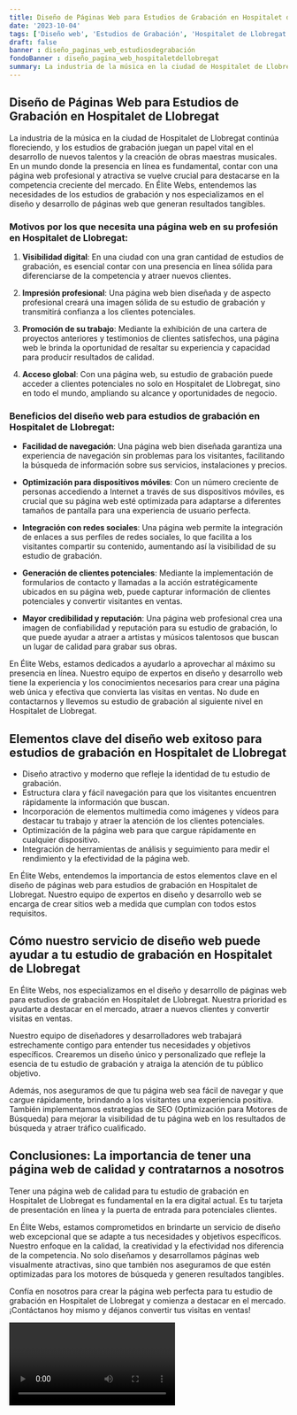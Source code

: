 ```yaml
---
title: Diseño de Páginas Web para Estudios de Grabación en Hospitalet de Llobregat
date: '2023-10-04'
tags: ['Diseño web', 'Estudios de Grabación', 'Hospitalet de Llobregat']
draft: false
banner : diseño_paginas_web_estudiosdegrabación
fondoBanner : diseño_pagina_web_hospitaletdellobregat
summary: La industria de la música en la ciudad de Hospitalet de Llobregat continúa floreciendo, y los estudios de grabación juegan un papel vital en el desarrollo de nuevos talentos y la creación de obras maestras musicales. En un mundo donde la presencia en línea es fundamental, contar con una página web profesional y atractiva se vuelve crucial para destacarse en la competencia creciente del mercado. En Élite Webs, entendemos las necesidades de los estudios de grabación y nos especializamos en el diseño y desarrollo de páginas web que generan resultados tangibles.
---
```


## Diseño de Páginas Web para Estudios de Grabación en Hospitalet de Llobregat

La industria de la música en la ciudad de Hospitalet de Llobregat continúa floreciendo, y los estudios de grabación juegan un papel vital en el desarrollo de nuevos talentos y la creación de obras maestras musicales. En un mundo donde la presencia en línea es fundamental, contar con una página web profesional y atractiva se vuelve crucial para destacarse en la competencia creciente del mercado. En Élite Webs, entendemos las necesidades de los estudios de grabación y nos especializamos en el diseño y desarrollo de páginas web que generan resultados tangibles.

### Motivos por los que necesita una página web en su profesión en Hospitalet de Llobregat:

1. **Visibilidad digital**: En una ciudad con una gran cantidad de estudios de grabación, es esencial contar con una presencia en línea sólida para diferenciarse de la competencia y atraer nuevos clientes.

2. **Impresión profesional**: Una página web bien diseñada y de aspecto profesional creará una imagen sólida de su estudio de grabación y transmitirá confianza a los clientes potenciales.

3. **Promoción de su trabajo**: Mediante la exhibición de una cartera de proyectos anteriores y testimonios de clientes satisfechos, una página web le brinda la oportunidad de resaltar su experiencia y capacidad para producir resultados de calidad.

4. **Acceso global**: Con una página web, su estudio de grabación puede acceder a clientes potenciales no solo en Hospitalet de Llobregat, sino en todo el mundo, ampliando su alcance y oportunidades de negocio.

### Beneficios del diseño web para estudios de grabación en Hospitalet de Llobregat:

- **Facilidad de navegación**: Una página web bien diseñada garantiza una experiencia de navegación sin problemas para los visitantes, facilitando la búsqueda de información sobre sus servicios, instalaciones y precios.

- **Optimización para dispositivos móviles**: Con un número creciente de personas accediendo a Internet a través de sus dispositivos móviles, es crucial que su página web esté optimizada para adaptarse a diferentes tamaños de pantalla para una experiencia de usuario perfecta.

- **Integración con redes sociales**: Una página web permite la integración de enlaces a sus perfiles de redes sociales, lo que facilita a los visitantes compartir su contenido, aumentando así la visibilidad de su estudio de grabación.

- **Generación de clientes potenciales**: Mediante la implementación de formularios de contacto y llamadas a la acción estratégicamente ubicados en su página web, puede capturar información de clientes potenciales y convertir visitantes en ventas.

- **Mayor credibilidad y reputación**: Una página web profesional crea una imagen de confiabilidad y reputación para su estudio de grabación, lo que puede ayudar a atraer a artistas y músicos talentosos que buscan un lugar de calidad para grabar sus obras.

En Élite Webs, estamos dedicados a ayudarlo a aprovechar al máximo su presencia en línea. Nuestro equipo de expertos en diseño y desarrollo web tiene la experiencia y los conocimientos necesarios para crear una página web única y efectiva que convierta las visitas en ventas. No dude en contactarnos y llevemos su estudio de grabación al siguiente nivel en Hospitalet de Llobregat.

<GifSeo />

<Cta />

## Elementos clave del diseño web exitoso para estudios de grabación en Hospitalet de Llobregat

- Diseño atractivo y moderno que refleje la identidad de tu estudio de grabación.
- Estructura clara y fácil navegación para que los visitantes encuentren rápidamente la información que buscan.
- Incorporación de elementos multimedia como imágenes y vídeos para destacar tu trabajo y atraer la atención de los clientes potenciales.
- Optimización de la página web para que cargue rápidamente en cualquier dispositivo.
- Integración de herramientas de análisis y seguimiento para medir el rendimiento y la efectividad de la página web.

En Élite Webs, entendemos la importancia de estos elementos clave en el diseño de páginas web para estudios de grabación en Hospitalet de Llobregat. Nuestro equipo de expertos en diseño y desarrollo web se encarga de crear sitios web a medida que cumplan con todos estos requisitos.

## Cómo nuestro servicio de diseño web puede ayudar a tu estudio de grabación en Hospitalet de Llobregat

En Élite Webs, nos especializamos en el diseño y desarrollo de páginas web para estudios de grabación en Hospitalet de Llobregat. Nuestra prioridad es ayudarte a destacar en el mercado, atraer a nuevos clientes y convertir visitas en ventas.

Nuestro equipo de diseñadores y desarrolladores web trabajará estrechamente contigo para entender tus necesidades y objetivos específicos. Crearemos un diseño único y personalizado que refleje la esencia de tu estudio de grabación y atraiga la atención de tu público objetivo.

Además, nos aseguramos de que tu página web sea fácil de navegar y que cargue rápidamente, brindando a los visitantes una experiencia positiva. También implementamos estrategias de SEO (Optimización para Motores de Búsqueda) para mejorar la visibilidad de tu página web en los resultados de búsqueda y atraer tráfico cualificado.

## Conclusiones: La importancia de tener una página web de calidad y contratarnos a nosotros

Tener una página web de calidad para tu estudio de grabación en Hospitalet de Llobregat es fundamental en la era digital actual. Es tu tarjeta de presentación en línea y la puerta de entrada para potenciales clientes.

En Élite Webs, estamos comprometidos en brindarte un servicio de diseño web excepcional que se adapte a tus necesidades y objetivos específicos. Nuestro enfoque en la calidad, la creatividad y la efectividad nos diferencia de la competencia. No solo diseñamos y desarrollamos páginas web visualmente atractivas, sino que también nos aseguramos de que estén optimizadas para los motores de búsqueda y generen resultados tangibles.

Confía en nosotros para crear la página web perfecta para tu estudio de grabación en Hospitalet de Llobregat y comienza a destacar en el mercado. ¡Contáctanos hoy mismo y déjanos convertir tus visitas en ventas!

<Video />

<CtaBot job='Estudios de Grabación' city='Hospitalet de Llobregat'/>

<Gmaps query='Hospitalet de Llobregat+españa+maps' />